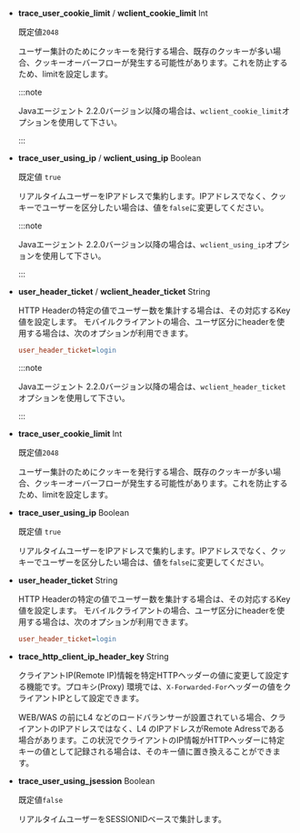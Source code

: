 <InDoc product="java">

- **trace_user_cookie_limit** / **wclient_cookie_limit** <span class='type'>Int</span>

  既定値`2048`

  ユーザー集計のためにクッキーを発行する場合、既存のクッキーが多い場合、クッキーオーバーフローが発生する可能性があります。これを防止するため、limitを設定します。

  :::note

  Javaエージェント 2.2.0バージョン以降の場合は、`wclient_cookie_limit`オプションを使用して下さい。

  :::

- **trace_user_using_ip** / **wclient_using_ip** <span class='type'>Boolean</span>

  既定値 `true`

  リアルタイムユーザーをIPアドレスで集約します。IPアドレスでなく、クッキーでユーザーを区分したい場合は、値を`false`に変更してください。

  :::note

  Javaエージェント 2.2.0バージョン以降の場合は、`wclient_using_ip`オプションを使用して下さい。

  :::

- **user_header_ticket** / **wclient_header_ticket** <span class='type'>String</span>

  HTTP Headerの特定の値でユーザー数を集計する場合は、その対応するKey値を設定します。 モバイルクライアントの場合、ユーザ区分にheaderを使用する場合は、次のオプションが利用できます。

  ```ini title='whatap.conf'
  user_header_ticket=login
  ```

  :::note

  Javaエージェント 2.2.0バージョン以降の場合は、`wclient_header_ticket`オプションを使用して下さい。

  :::

</InDoc>

<InDoc product="nodejs">

- **trace_user_cookie_limit** <span class='type'>Int</span>

  既定値`2048`

  ユーザー集計のためにクッキーを発行する場合、既存のクッキーが多い場合、クッキーオーバーフローが発生する可能性があります。これを防止するため、limitを設定します。

- **trace_user_using_ip** <span class='type'>Boolean</span>

  既定値 `true`

  リアルタイムユーザーをIPアドレスで集約します。IPアドレスでなく、クッキーでユーザーを区分したい場合は、値を`false`に変更してください。

- **user_header_ticket** <span class='type'>String</span>

  HTTP Headerの特定の値でユーザー数を集計する場合は、その対応するKey値を設定します。 モバイルクライアントの場合、ユーザ区分にheaderを使用する場合は、次のオプションが利用できます。

  ```ini title='whatap.conf'
  user_header_ticket=login
  ```

</InDoc>

- **trace_http_client_ip_header_key** <span class='type'>String</span> <ScrollToLink anchor='trace_http_client_ip_header_key' />

  クライアントIP(Remote IP)情報を特定HTTPヘッダーの値に変更して設定する機能です。プロキシ(Proxy) 環境では、`X-Forwarded-For`ヘッダーの値をクライアントIPとして設定できます。

  WEB/WAS の前にL4 などのロードバランサーが設置されている場合、クライアントのIPアドレスではなく、L4 のIPアドレスがRemote Adressである場合があります。この状況でクライアントのIP情報がHTTPヘッダーに特定キーの値として記録される場合は、そのキー値に置き換えることができます。

- **trace_user_using_jsession** <span class='type'>Boolean</span>

  既定値`false`

  リアルタイムユーザーをSESSIONIDベースで集計します。
